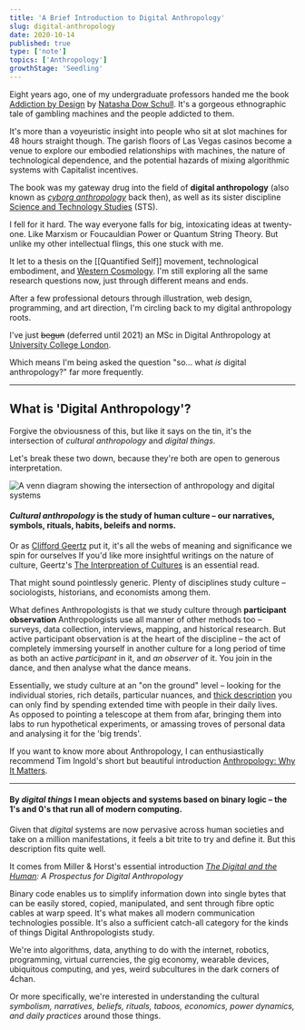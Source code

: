 ```yaml
---
title: 'A Brief Introduction to Digital Anthropology'
slug: digital-anthropology
date: 2020-10-14
published: true
type: ['note']
topics: ['Anthropology']
growthStage: 'Seedling'
---
```


<IntroParagraph>

Eight years ago, one of my undergraduate professors handed me the book [Addiction by Design](/addiction-by-design) by [Natasha Dow Schull](https://www.natashadowschull.org/). It's a gorgeous ethnographic tale of gambling machines and the people addicted to them.

<ResourceBook url="/addiction-by-design" large title="Addiction By Design" img="https://images-na.ssl-images-amazon.com/images/P/0691127557.01._SX450_SY635_SCLZZZZZZZ_.jpg" author="Natasha Dow Schull" description="Addiction by Design takes readers into the intriguing world of machine gambling, an increasingly popular and absorbing form of play that blurs the line between human and machine, compulsion and control, risk and reward." />

It's more than a voyeuristic insight into people who sit at slot machines for 48 hours straight though. The garish floors of Las Vegas casinos become a venue to explore our embodied relationships with machines, the nature of technological dependence, and the potential hazards of mixing algorithmic systems with Capitalist incentives.

</IntroParagraph>

The book was my gateway drug into the field of __digital anthropology__ (also known as _[cyborg anthropology](https://en.wikipedia.org/wiki/Cyborg_anthropology)_ back then), as well as its sister discipline [Science and Technology Studies](https://en.wikipedia.org/wiki/Science_and_technology_studies) (STS).

I fell for it hard. The way everyone falls for big, intoxicating ideas at twenty-one. Like Marxism or Foucauldian Power or Quantum String Theory. But unlike my other intellectual flings, this one stuck with me.

It let to a thesis on the [[Quantified Self]] movement, technological embodiment, and [Western Cosmology](/sadness-sweetness). I'm still exploring all the same research questions now, just through different means and ends.

After a few professional detours through illustration, web design, programming, and art direction, I'm circling back to my digital anthropology roots.

I've just ~~begun~~ (deferred until 2021) an MSc in Digital Anthropology at [University College London](https://www.ucl.ac.uk/anthropology/study/graduate-taught/digital-anthropology-msc). 

Which means I'm being asked the question "so... what _is_ digital anthropology?" far more frequently.

---

## What is 'Digital Anthropology'?

Forgive the obviousness of this, but like it says on the tin, it's the intersection of _cultural anthropology_ and  _digital things_.

Let's break these two down, because they're both are open to generous interpretation.

<Image alt="A venn diagram showing the intersection of anthropology and digital systems" src="https://res.cloudinary.com/dg3gyk0gu/image/upload/c_scale,f_auto,q_100,w_1200/v1602606477/maggieappleton.com/notes/digital-anth/whasdigitalanth.png" />

<br />

#### _Cultural anthropology_ is the study of human culture – our narratives, symbols, rituals, habits, beleifs and norms. 

Or as [Clifford Geertz](https://en.wikipedia.org/wiki/Clifford_Geertz) put it, it's all the webs of meaning and significance we spin for ourselves <Footnote id={1}>If you'd like more insightful writings on the nature of culture, Geertz's [The Interpreation of Cultures](/interpretation-cultures) is an essential read</Footnote>.

That might sound pointlessly generic. Plenty of disciplines study culture – sociologists, historians, and economists among them.  

What defines Anthropologists is that we study culture through **participant observation**  <Footnote id={2}>Anthropologists use all manner of other methods too – surveys, data collection, interviews, mapping, and historical research. But active participant observation is at the heart of the discipline</Footnote>
– the act of completely immersing yourself in another culture for a long period of time as both an active _participant_ in it, and _an observer_ of it. You join in the dance, and then analyse what the dance means.

Essentially, we study culture at an "on the ground" level – looking for the individual stories, rich details, particular nuances, and [thick description](https://en.wikipedia.org/wiki/Thick_description) you can only find by spending extended time with people in their daily lives.  
As opposed to pointing a telescope at them from afar, bringing them into labs to run hypothetical experiments, or amassing troves of personal data and analysing it for the 'big trends'.

If you want to know more about Anthropology, I can enthusiastically recommend Tim Ingold's short but beautiful introduction [Anthropology: Why It Matters](/anthropology-matters).

---

#### By _digital things_ I mean objects and systems based on binary logic – the 1's and 0's that run all of modern computing.

Given that _digital_ systems are now pervasive across human societies and take on a million manifestations, it feels a bit trite to try and define it. But this description fits quite well.  

It comes from Miller & Horst's essential introduction _[The Digital and the Human](https://www.ucl.ac.uk/anthropology/people/academic-and-teaching-staff/daniel-miller/digital-and-human-prospectus-digital-anthropology-1):
A Prospectus for Digital Anthropology_

Binary code enables us to simplify information down into single bytes that can be easily stored, copied, manipulated, and sent through fibre optic cables at warp speed. It's what makes all modern communication technologies possible.  It's also a sufficient catch-all category for the kinds of things Digital Anthropologists study.

We're into algorithms, data, anything to do with the internet, robotics, programming, virtual currencies, the gig economy, wearable devices, ubiquitous computing, and yes, weird subcultures in the dark corners of 4chan.

Or more specifically, we're interested in understanding the cultural _symbolism, narratives, beliefs, rituals, taboos, economics, power dynamics, and daily practices_ around those things.